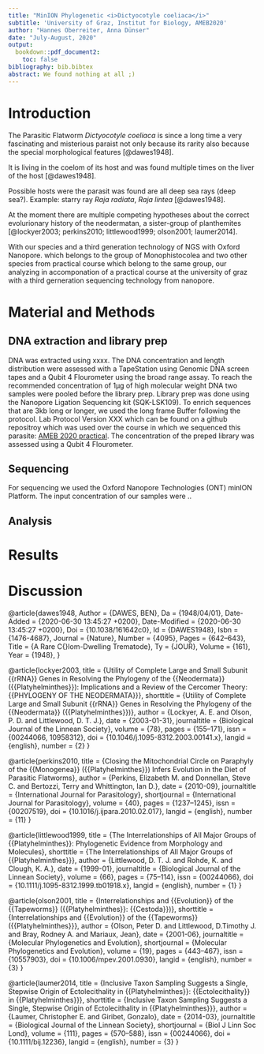```yaml
---
title: "MinION Phylogenetic <i>Dictyocotyle coeliaca</i>"
subtitle: 'University of Graz, Institut for Biology, AMEB2020'
author: "Hannes Oberreiter, Anna Dünser"
date: "July-August, 2020"
output:
  bookdown::pdf_document2:
    toc: false
bibliography: bib.bibtex
abstract: We found nothing at all ;)
---
```


# Introduction

The Parasitic Flatworm *Dictyocotyle coeliaca* is since a long time a very fascinating and misterious paraist not only because its rarity also because the special morphological features [@dawes1948].


It is living in the coelom of its host and was found multiple times on the liver of the host [@dawes1948].

Possible hosts were the parasit was found are all deep sea rays (deep sea?). Example: starry ray *Raja radiata*, *Raja lintea* [@dawes1948].


At the moment there are multiple competing hypotheses about the correct evolurionary history of the neodermatan, a sister-group of planthemites [@lockyer2003; perkins2010; littlewood1999; olson2001; laumer2014].

With our species and a third generation technology of NGS with Oxford Nanopore. which belongs to the group of Monophistocolea and two other species from practical course which belong to the same group, our analyzing in accomponation of a practical course at the university of graz with a third gerneration sequencing technology from nanopore. 

# Material and Methods

## DNA extraction and library prep
DNA was extracted using xxxx. The DNA concentration and length distribution were assessed with a TapeStation using Genomic DNA screen tapes and a Qubit 4 Flourometer using the broad range assay. 
To reach the recommended concentration of 1µg of high molecular weight DNA two samples were pooled before the library prep. 
Library prep was done using the Nanopore Ligation Sequencing kit (SQK-LSK109). To enrich sequences that are 3kb long or longer, we used the long frame Buffer following the protocol. Lab Protocol Version XXX which can be found on a github repositroy which was used over the course in which we sequenced this parasite: [AMEB 2020 practical](https://github.com/chrishah/AMEB_2020_practical).
The concentration of the preped library was assessed using a Qubit 4 Flourometer. 

## Sequencing
For sequencing we used the Oxford Nanopore Technologies (ONT) minION Platform. The input concentration of our samples were ..

## Analysis 

# Results


# Discussion




@article{dawes1948,
	Author = {DAWES, BEN},
	Da = {1948/04/01},
	Date-Added = {2020-06-30 13:45:27 +0200},
	Date-Modified = {2020-06-30 13:45:27 +0200},
	Doi = {10.1038/161642c0},
	Id = {DAWES1948},
	Isbn = {1476-4687},
	Journal = {Nature},
	Number = {4095},
	Pages = {642--643},
	Title = {A Rare C{\oe}lom-Dwelling Trematode},
	Ty = {JOUR},
	Volume = {161},
	Year = {1948},
}

@article{lockyer2003,
  title = {Utility of Complete Large and Small Subunit {{rRNA}} Genes in Resolving the Phylogeny of the {{Neodermata}} ({{Platyhelminthes}}): Implications and a Review of the Cercomer Theory: {{PHYLOGENY OF THE NEODERMATA}}},
  shorttitle = {Utility of Complete Large and Small Subunit {{rRNA}} Genes in Resolving the Phylogeny of the {{Neodermata}} ({{Platyhelminthes}})},
  author = {Lockyer, A. E. and Olson, P. D. and Littlewood, D. T. J.},
  date = {2003-01-31},
  journaltitle = {Biological Journal of the Linnean Society},
  volume = {78},
  pages = {155--171},
  issn = {00244066, 10958312},
  doi = {10.1046/j.1095-8312.2003.00141.x},
  langid = {english},
  number = {2}
}

@article{perkins2010,
  title = {Closing the Mitochondrial Circle on Paraphyly of the {{Monogenea}} ({{Platyhelminthes}}) Infers Evolution in the Diet of Parasitic Flatworms},
  author = {Perkins, Elizabeth M. and Donnellan, Steve C. and Bertozzi, Terry and Whittington, Ian D.},
  date = {2010-09},
  journaltitle = {International Journal for Parasitology},
  shortjournal = {International Journal for Parasitology},
  volume = {40},
  pages = {1237--1245},
  issn = {00207519},
  doi = {10.1016/j.ijpara.2010.02.017},
  langid = {english},
  number = {11}
}

@article{littlewood1999,
  title = {The Interrelationships of All Major Groups of {{Platyhelminthes}}: Phylogenetic Evidence from Morphology and Molecules},
  shorttitle = {The Interrelationships of All Major Groups of {{Platyhelminthes}}},
  author = {Littlewood, D. T. J. and Rohde, K. and Clough, K. A.},
  date = {1999-01},
  journaltitle = {Biological Journal of the Linnean Society},
  volume = {66},
  pages = {75--114},
  issn = {00244066},
  doi = {10.1111/j.1095-8312.1999.tb01918.x},
  langid = {english},
  number = {1}
}

@article{olson2001,
  title = {Interrelationships and {{Evolution}} of the {{Tapeworms}} ({{Platyhelminthes}}: {{Cestoda}})},
  shorttitle = {Interrelationships and {{Evolution}} of the {{Tapeworms}} ({{Platyhelminthes}}},
  author = {Olson, Peter D. and Littlewood, D.Timothy J. and Bray, Rodney A. and Mariaux, Jean},
  date = {2001-06},
  journaltitle = {Molecular Phylogenetics and Evolution},
  shortjournal = {Molecular Phylogenetics and Evolution},
  volume = {19},
  pages = {443--467},
  issn = {10557903},
  doi = {10.1006/mpev.2001.0930},
  langid = {english},
  number = {3}
}

@article{laumer2014,
  title = {Inclusive Taxon Sampling Suggests a Single, Stepwise Origin of Ectolecithality in {{Platyhelminthes}}: {{Ectolecithality}} in {{Platyhelminthes}}},
  shorttitle = {Inclusive Taxon Sampling Suggests a Single, Stepwise Origin of Ectolecithality in {{Platyhelminthes}}},
  author = {Laumer, Christopher E. and Giribet, Gonzalo},
  date = {2014-03},
  journaltitle = {Biological Journal of the Linnean Society},
  shortjournal = {Biol J Linn Soc Lond},
  volume = {111},
  pages = {570--588},
  issn = {00244066},
  doi = {10.1111/bij.12236},
  langid = {english},
  number = {3}
}




